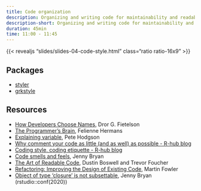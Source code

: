 ```yaml
---
title: Code organization
description: Organizing and writing code for maintainability and readability
description-short: Organizing and writing code for maintainability and readability
duration: 45min
time: 11:00 - 11:45
---
```


{{< revealjs "slides/slides-04-code-style.html" class="ratio ratio-16x9" >}}

## Packages

* [styler](https://styler.r-lib.org/)
* [grkstyle](https://github.com/gadenbuie/grkstyle)

## Resources

* [How Developers Choose Names](https://www.cs.huji.ac.il/~feit/papers/Names20TSE.pdf), Dror G. Fietelson
* [The Programmer's Brain](https://www.manning.com/books/the-programmers-brain), Felienne Hermans
* [Explaining variable](https://blog.thepete.net/blog/2021/06/24/explaining-variable/), Pete Hodgson
* [Why comment your code as little (and as well) as possible - R-hub blog](https://blog.r-hub.io/2023/01/26/code-comments-self-explaining-code/)
* [Coding style, coding etiquette - R-hub blog](https://blog.r-hub.io/2022/03/21/code-style/)
* [Code smells and feels](https://www.youtube.com/watch?v=7oyiPBjLAWY), Jenny Bryan
* [The Art of Readable Code](https://www.oreilly.com/library/view/the-art-of/9781449318482/), Dustin Boswell and Trevor Foucher
* [Refactoring: Improving the Design of Existing Code](https://www.oreilly.com/library/view/refactoring-improving-the/9780134757681/), Martin Fowler
* [Object of type ‘closure’ is not subsettable](https://www.youtube.com/watch?v=vgYS-F8opgE&list=PLNH8Eqj5v_KbhyWsHjWvYbt2TGiD3OlPc), Jenny Bryan (rstudio::conf(2020))
